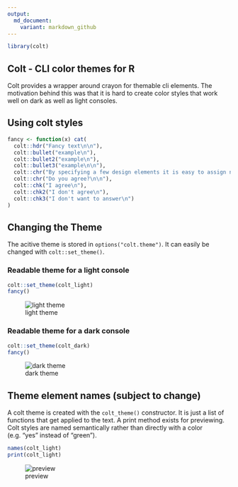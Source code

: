 ```yaml
---
output:
  md_document:
    variant: markdown_github
---
```


```r
library(colt)
```
## Colt - CLI color themes for R

Colt provides a wrapper around crayon for themable cli elements. The motivation 
behind this was that it is hard to create color styles that work well on dark 
as well as light consoles.

## Using colt styles

```r
fancy <- function(x) cat(
  colt::hdr("Fancy text\n\n"),
  colt::bullet("example\n"),
  colt::bullet2("example\n"),
  colt::bullet3("example\n\n"),
  colt::chr("By specifying a few design elements it is easy to assign new themes to cli text\n"),
  colt::chr("Do you agree?\n\n"),
  colt::chk("I agree\n"),
  colt::chk2("I don't agree\n"),
  colt::chk3("I don't want to answer\n")
)
```

## Changing the Theme

The acitive theme is stored in `options("colt.theme")`. It can easily be changed
with `colt::set_theme()`. 

### Readable theme for a light console
```r
colt::set_theme(colt_light)
fancy()
```
![light theme](light.png)


### Readable theme for a dark console
```r
colt::set_theme(colt_dark)
fancy()
```

![dark theme](dark.png)

## Theme element names (subject to change)

A colt theme is created with the `colt_theme()` constructor. It is just a list 
of functions that get applied to the text. A print method exists for previewing.
Colt styles are named semantically rather than directly with a color 
(e.g. "yes" instead of "green").

```r
names(colt_light)
print(colt_light)
```
![preview](preview.png)
